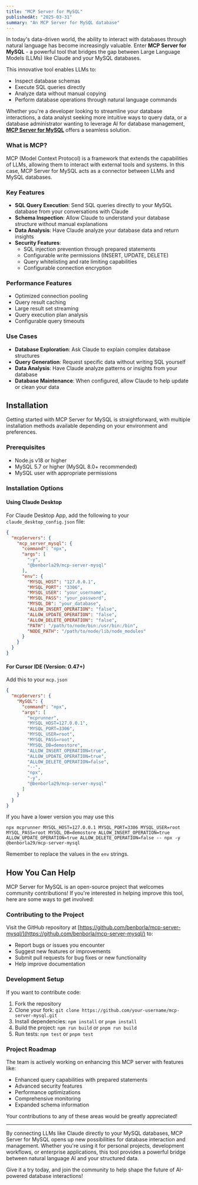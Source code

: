 ```yaml
---
title: "MCP Server for MySQL"
publishedAt: "2025-03-31"
summary: "An MCP Server for MySQL database"
---
```


In today's data-driven world, the ability to interact with databases through natural language has become increasingly valuable. Enter **MCP Server for MySQL** - a powerful tool that bridges the gap between Large Language Models (LLMs) like Claude and your MySQL databases.

This innovative tool enables LLMs to:
- Inspect database schemas
- Execute SQL queries directly
- Analyze data without manual copying
- Perform database operations through natural language commands

Whether you're a developer looking to streamline your database interactions, a data analyst seeking more intuitive ways to query data, or a database administrator wanting to leverage AI for database management, **[MCP Server for MySQL](https://github.com/benborla/mcp-server-mysql)** offers a seamless solution.

### What is MCP?

MCP (Model Context Protocol) is a framework that extends the capabilities of LLMs, allowing them to interact with external tools and systems. In this case, MCP Server for MySQL acts as a connector between LLMs and MySQL databases.

### Key Features

- **SQL Query Execution**: Send SQL queries directly to your MySQL database from your conversations with Claude
- **Schema Inspection**: Allow Claude to understand your database structure without manual explanations
- **Data Analysis**: Have Claude analyze your database data and return insights
- **Security Features**: 
  - SQL injection prevention through prepared statements
  - Configurable write permissions (INSERT, UPDATE, DELETE)
  - Query whitelisting and rate limiting capabilities
  - Configurable connection encryption

### Performance Features

- Optimized connection pooling
- Query result caching
- Large result set streaming
- Query execution plan analysis
- Configurable query timeouts

### Use Cases

- **Database Exploration**: Ask Claude to explain complex database structures
- **Query Generation**: Request specific data without writing SQL yourself
- **Data Analysis**: Have Claude analyze patterns or insights from your database
- **Database Maintenance**: When configured, allow Claude to help update or clean your data

## Installation

Getting started with MCP Server for MySQL is straightforward, with multiple installation methods available depending on your environment and preferences.

### Prerequisites

- Node.js v18 or higher
- MySQL 5.7 or higher (MySQL 8.0+ recommended)
- MySQL user with appropriate permissions

### Installation Options


#### Using Claude Desktop

For Claude Desktop App, add the following to your `claude_desktop_config.json` file:

```json
{
  "mcpServers": {
    "mcp_server_mysql": {
      "command": "npx",
      "args": [
        "-y",
        "@benborla29/mcp-server-mysql"
      ],
      "env": {
        "MYSQL_HOST": "127.0.0.1",
        "MYSQL_PORT": "3306",
        "MYSQL_USER": "your_username",
        "MYSQL_PASS": "your_password",
        "MYSQL_DB": "your_database",
        "ALLOW_INSERT_OPERATION": "false",
        "ALLOW_UPDATE_OPERATION": "false",
        "ALLOW_DELETE_OPERATION": "false",
        "PATH": "/path/to/node/bin:/usr/bin:/bin",
        "NODE_PATH": "/path/to/node/lib/node_modules"
      }
    }
  }
}
```

#### For Cursor IDE (Version: 0.47+)

Add this to your `mcp.json`
```json
{
  "mcpServers": {
    "MySQL": {
      "command": "npx",
      "args": [
        "mcprunner",
        "MYSQL_HOST=127.0.0.1",
        "MYSQL_PORT=3306",
        "MYSQL_USER=root",
        "MYSQL_PASS=root",
        "MYSQL_DB=demostore",
        "ALLOW_INSERT_OPERATION=true",
        "ALLOW_UPDATE_OPERATION=true",
        "ALLOW_DELETE_OPERATION=false",
        "--",
        "npx",
        "-y",
        "@benborla29/mcp-server-mysql"
      ]
    }
  }
}
```
If you have a lower version you may use this
```
npx mcprunner MYSQL_HOST=127.0.0.1 MYSQL_PORT=3306 MYSQL_USER=root MYSQL_PASS=root MYSQL_DB=demostore ALLOW_INSERT_OPERATION=true ALLOW_UPDATE_OPERATION=true ALLOW_DELETE_OPERATION=false -- npx -y @benborla29/mcp-server-mysql
```
Remember to replace the values in the `env` strings.


## How You Can Help

MCP Server for MySQL is an open-source project that welcomes community contributions! If you're interested in helping improve this tool, here are some ways to get involved:

### Contributing to the Project

Visit the GitHub repository at [https://github.com/benborla/mcp-server-mysql/](https://github.com/benborla/mcp-server-mysql/) to:

- Report bugs or issues you encounter
- Suggest new features or improvements
- Submit pull requests for bug fixes or new functionality
- Help improve documentation

### Development Setup

If you want to contribute code:

1. Fork the repository
2. Clone your fork: `git clone https://github.com/your-username/mcp-server-mysql.git`
3. Install dependencies: `npm install` or `pnpm install`
4. Build the project: `npm run build` or `pnpm run build`
5. Run tests: `npm test` or `pnpm test`

### Project Roadmap

The team is actively working on enhancing this MCP server with features like:

- Enhanced query capabilities with prepared statements
- Advanced security features
- Performance optimizations
- Comprehensive monitoring
- Expanded schema information

Your contributions to any of these areas would be greatly appreciated!

---

By connecting LLMs like Claude directly to your MySQL databases, MCP Server for MySQL opens up new possibilities for database interaction and management. Whether you're using it for personal projects, development workflows, or enterprise applications, this tool provides a powerful bridge between natural language AI and your structured data.

Give it a try today, and join the community to help shape the future of AI-powered database interactions!
